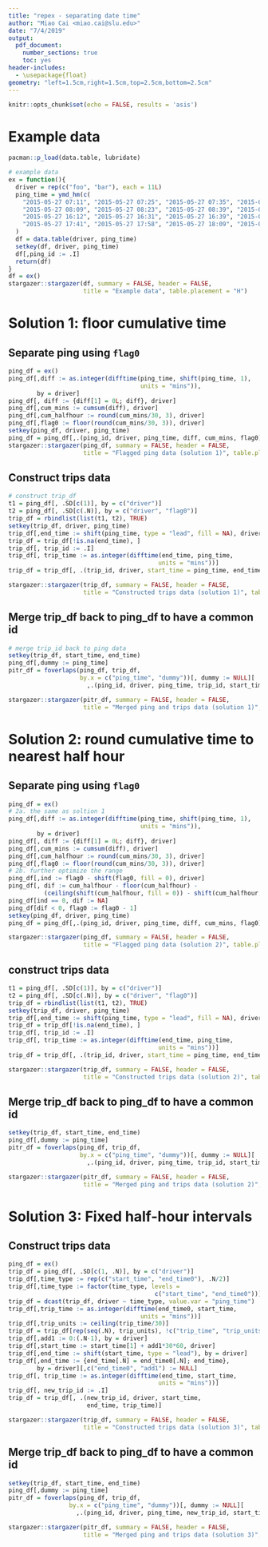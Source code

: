 ```yaml
---
title: "repex - separating date time"
author: "Miao Cai <miao.cai@slu.edu>"
date: "7/4/2019"
output: 
  pdf_document:
    number_sections: true
    toc: yes
header-includes:
  - \usepackage{float}
geometry: "left=1.5cm,right=1.5cm,top=2.5cm,bottom=2.5cm"
---
```


```r
knitr::opts_chunk$set(echo = FALSE, results = 'asis')
```

# Example data {-}

```r
pacman::p_load(data.table, lubridate)

# example data
ex = function(){
  driver = rep(c("foo", "bar"), each = 11L)
  ping_time = ymd_hm(c(
    "2015-05-27 07:11", "2015-05-27 07:25", "2015-05-27 07:35", "2015-05-27 07:42", "2015-05-27 07:53",
    "2015-05-27 08:09", "2015-05-27 08:23", "2015-05-27 08:39", "2015-05-27 08:52", "2015-05-27 09:12", "2015-05-27 10:25",
    "2015-05-27 16:12", "2015-05-27 16:31", "2015-05-27 16:39", "2015-05-27 16:53", "2015-05-27 17:29",
    "2015-05-27 17:41", "2015-05-27 17:58", "2015-05-27 18:09", "2015-05-27 18:23", "2015-05-27 18:43", "2015-05-27 20:51")
  )
  df = data.table(driver, ping_time)
  setkey(df, driver, ping_time)
  df[,ping_id := .I]
  return(df)
}
df = ex()
stargazer::stargazer(df, summary = FALSE, header = FALSE, 
                     title = "Example data", table.placement = "H")
```


Solution 1: floor cumulative time
=================================

## Separate ping using `flag0`

```r
ping_df = ex()
ping_df[,diff := as.integer(difftime(ping_time, shift(ping_time, 1),
                                     units = "mins")),
        by = driver]
ping_df[, diff := {diff[1] = 0L; diff}, driver]
ping_df[,cum_mins := cumsum(diff), driver]
ping_df[,cum_halfhour := round(cum_mins/30, 3), driver]
ping_df[,flag0 := floor(round(cum_mins/30, 3)), driver]
setkey(ping_df, driver, ping_time)
ping_df = ping_df[,.(ping_id, driver, ping_time, diff, cum_mins, flag0)]
stargazer::stargazer(ping_df, summary = FALSE, header = FALSE, 
                     title = "Flagged ping data (solution 1)", table.placement = "H")
```

## Construct trips data

```r
# construct trip_df
t1 = ping_df[, .SD[c(1)], by = c("driver")]
t2 = ping_df[, .SD[c(.N)], by = c("driver", "flag0")]
trip_df = rbindlist(list(t1, t2), TRUE)
setkey(trip_df, driver, ping_time)
trip_df[,end_time := shift(ping_time, type = "lead", fill = NA), driver]
trip_df = trip_df[!is.na(end_time), ]
trip_df[, trip_id := .I]
trip_df[, trip_time := as.integer(difftime(end_time, ping_time, 
                                          units = "mins"))]
trip_df = trip_df[, .(trip_id, driver, start_time = ping_time, end_time, trip_time, cum_mins)]

stargazer::stargazer(trip_df, summary = FALSE, header = FALSE, 
                     title = "Constructed trips data (solution 1)", table.placement = "H")
```

## Merge trip_df back to ping_df to have a common id

```r
# merge trip_id back to ping data
setkey(trip_df, start_time, end_time)
ping_df[,dummy := ping_time]
pitr_df = foverlaps(ping_df, trip_df,
                    by.x = c("ping_time", "dummy"))[, dummy := NULL][
                      ,.(ping_id, driver, ping_time, trip_id, start_time, end_time, trip_time)]

stargazer::stargazer(pitr_df, summary = FALSE, header = FALSE, 
                     title = "Merged ping and trips data (solution 1)", table.placement = "H")
```


Solution 2: round cumulative time to nearest half hour
=====================================================

## Separate ping using `flag0`

```r
ping_df = ex()
# 2a. the same as soltion 1
ping_df[,diff := as.integer(difftime(ping_time, shift(ping_time, 1),
                                     units = "mins")),
        by = driver]
ping_df[, diff := {diff[1] = 0L; diff}, driver]
ping_df[,cum_mins := cumsum(diff), driver]
ping_df[,cum_halfhour := round(cum_mins/30, 3), driver]
ping_df[,flag0 := floor(round(cum_mins/30, 3)), driver]
# 2b. further optimize the range
ping_df[,ind := flag0 - shift(flag0, fill = 0), driver]
ping_df[, dif := cum_halfhour - floor(cum_halfhour) -
          (ceiling(shift(cum_halfhour, fill = 0)) - shift(cum_halfhour, fill = 0)), driver]
ping_df[ind == 0, dif := NA]
ping_df[dif < 0, flag0 := flag0 - 1]
setkey(ping_df, driver, ping_time)
ping_df = ping_df[,.(ping_id, driver, ping_time, diff, cum_mins, flag0)]

stargazer::stargazer(ping_df, summary = FALSE, header = FALSE, 
                     title = "Flagged ping data (solution 2)", table.placement = "H")
```

## construct trips data

```r
t1 = ping_df[, .SD[c(1)], by = c("driver")]
t2 = ping_df[, .SD[c(.N)], by = c("driver", "flag0")]
trip_df = rbindlist(list(t1, t2), TRUE)
setkey(trip_df, driver, ping_time)
trip_df[,end_time := shift(ping_time, type = "lead", fill = NA), driver]
trip_df = trip_df[!is.na(end_time), ]
trip_df[, trip_id := .I]
trip_df[, trip_time := as.integer(difftime(end_time, ping_time, 
                                          units = "mins"))]
trip_df = trip_df[, .(trip_id, driver, start_time = ping_time, end_time, trip_time, cum_mins)]

stargazer::stargazer(trip_df, summary = FALSE, header = FALSE, 
                     title = "Constructed trips data (solution 2)", table.placement = "H")
```

## Merge trip_df back to ping_df to have a common id

```r
setkey(trip_df, start_time, end_time)
ping_df[,dummy := ping_time]
pitr_df = foverlaps(ping_df, trip_df,
                    by.x = c("ping_time", "dummy"))[, dummy := NULL][
                      ,.(ping_id, driver, ping_time, trip_id, start_time, end_time, trip_time)]

stargazer::stargazer(pitr_df, summary = FALSE, header = FALSE, 
                     title = "Merged ping and trips data (solution 2)", table.placement = "H")
```


Solution 3: Fixed half-hour intervals
=====================================

## Construct trips data

```r
ping_df = ex()
trip_df = ping_df[, .SD[c(1, .N)], by = c("driver")]
trip_df[,time_type := rep(c("start_time", "end_time0"), .N/2)]
trip_df[,time_type := factor(time_type, levels = 
                                         c("start_time", "end_time0"))]
trip_df = dcast(trip_df, driver ~ time_type, value.var = "ping_time")
trip_df[,trip_time := as.integer(difftime(end_time0, start_time, 
                                     units = "mins"))]
trip_df[,trip_units := ceiling(trip_time/30)]
trip_df = trip_df[rep(seq(.N), trip_units), !c("trip_time", "trip_units")]
trip_df[,add1 := 0:(.N-1), by = driver]
trip_df[,start_time := start_time[1] + add1*30*60, driver]
trip_df[,end_time := shift(start_time, type = "lead"), by = driver]
trip_df[,end_time := {end_time[.N] = end_time0[.N]; end_time}, 
        by = driver][,c("end_time0", "add1") := NULL]
trip_df[, trip_time := as.integer(difftime(end_time, start_time, 
                                          units = "mins"))]
trip_df[, new_trip_id := .I]
trip_df = trip_df[, .(new_trip_id, driver, start_time, 
                      end_time, trip_time)]
```

```r
stargazer::stargazer(trip_df, summary = FALSE, header = FALSE, 
                     title = "Constructed trips data (solution 3)", table.placement = "H")
```

## Merge trip_df back to ping_df to have a common id

```r
setkey(trip_df, start_time, end_time)
ping_df[,dummy := ping_time]
pitr_df = foverlaps(ping_df, trip_df,
                 by.x = c("ping_time", "dummy"))[, dummy := NULL][
                   ,.(ping_id, driver, ping_time, new_trip_id, start_time, end_time, trip_time)]
```

```r
stargazer::stargazer(pitr_df, summary = FALSE, header = FALSE, 
                     title = "Merged ping and trips data (solution 3)", table.placement = "H")
```

